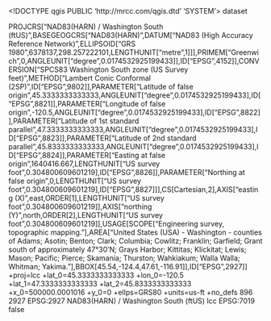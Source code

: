 <!DOCTYPE qgis PUBLIC 'http://mrcc.com/qgis.dtd' 'SYSTEM'>
<qgis version="3.28.3-Firenze">
  <identifier></identifier>
  <parentidentifier></parentidentifier>
  <language></language>
  <type>dataset</type>
  <title></title>
  <abstract></abstract>
  <links/>
  <fees></fees>
  <encoding></encoding>
  <crs>
    <spatialrefsys nativeFormat="Wkt">
      <wkt>PROJCRS["NAD83(HARN) / Washington South (ftUS)",BASEGEOGCRS["NAD83(HARN)",DATUM["NAD83 (High Accuracy Reference Network)",ELLIPSOID["GRS 1980",6378137,298.257222101,LENGTHUNIT["metre",1]]],PRIMEM["Greenwich",0,ANGLEUNIT["degree",0.0174532925199433]],ID["EPSG",4152]],CONVERSION["SPCS83 Washington South zone (US Survey feet)",METHOD["Lambert Conic Conformal (2SP)",ID["EPSG",9802]],PARAMETER["Latitude of false origin",45.3333333333333,ANGLEUNIT["degree",0.0174532925199433],ID["EPSG",8821]],PARAMETER["Longitude of false origin",-120.5,ANGLEUNIT["degree",0.0174532925199433],ID["EPSG",8822]],PARAMETER["Latitude of 1st standard parallel",47.3333333333333,ANGLEUNIT["degree",0.0174532925199433],ID["EPSG",8823]],PARAMETER["Latitude of 2nd standard parallel",45.8333333333333,ANGLEUNIT["degree",0.0174532925199433],ID["EPSG",8824]],PARAMETER["Easting at false origin",1640416.667,LENGTHUNIT["US survey foot",0.304800609601219],ID["EPSG",8826]],PARAMETER["Northing at false origin",0,LENGTHUNIT["US survey foot",0.304800609601219],ID["EPSG",8827]]],CS[Cartesian,2],AXIS["easting (X)",east,ORDER[1],LENGTHUNIT["US survey foot",0.304800609601219]],AXIS["northing (Y)",north,ORDER[2],LENGTHUNIT["US survey foot",0.304800609601219]],USAGE[SCOPE["Engineering survey, topographic mapping."],AREA["United States (USA) - Washington - counties of Adams; Asotin; Benton; Clark; Columbia; Cowlitz; Franklin; Garfield; Grant south of approximately 47°30'N; Grays Harbor; Kittitas; Klickitat; Lewis; Mason; Pacific; Pierce; Skamania; Thurston; Wahkiakum; Walla Walla; Whitman; Yakima."],BBOX[45.54,-124.4,47.61,-116.91]],ID["EPSG",2927]]</wkt>
      <proj4>+proj=lcc +lat_0=45.3333333333333 +lon_0=-120.5 +lat_1=47.3333333333333 +lat_2=45.8333333333333 +x_0=500000.0001016 +y_0=0 +ellps=GRS80 +units=us-ft +no_defs</proj4>
      <srsid>896</srsid>
      <srid>2927</srid>
      <authid>EPSG:2927</authid>
      <description>NAD83(HARN) / Washington South (ftUS)</description>
      <projectionacronym>lcc</projectionacronym>
      <ellipsoidacronym>EPSG:7019</ellipsoidacronym>
      <geographicflag>false</geographicflag>
    </spatialrefsys>
  </crs>
  <extent/>
</qgis>
